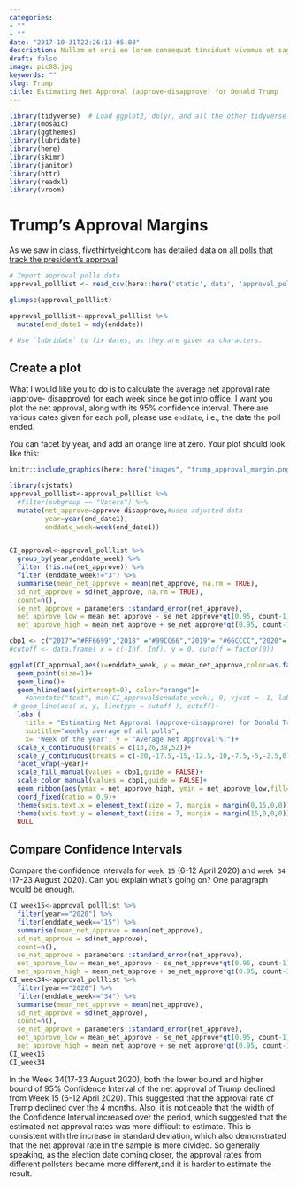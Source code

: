 ```yaml
---
categories:
- ""
- ""
date: "2017-10-31T22:26:13-05:00"
description: Nullam et orci eu lorem consequat tincidunt vivamus et sagittis magna sed nunc rhoncus condimentum sem. In efficitur ligula tate urna. Maecenas massa sed magna lacinia magna pellentesque lorem ipsum dolor. Nullam et orci eu lorem consequat tincidunt. Vivamus et sagittis tempus.
draft: false
image: pic08.jpg
keywords: ""
slug: Trump
title: Estimating Net Approval (approve-disapprove) for Donald Trump
---
```




```r
library(tidyverse)  # Load ggplot2, dplyr, and all the other tidyverse packages
library(mosaic)
library(ggthemes)
library(lubridate)
library(here)
library(skimr)
library(janitor)
library(httr)
library(readxl)
library(vroom)
```




# Trump's Approval Margins

As we saw in class, fivethirtyeight.com has detailed data on [all polls that track the president's approval ](https://projects.fivethirtyeight.com/trump-approval-ratings)

```r
# Import approval polls data
approval_polllist <- read_csv(here::here('static','data', 'approval_polllist.csv'))

glimpse(approval_polllist)

approval_polllist<-approval_polllist %>% 
  mutate(end_date1 = mdy(enddate))

# Use `lubridate` to fix dates, as they are given as characters.
```

## Create a plot

What I would like you to do is to calculate the average net approval rate (approve- disapprove) for each week since he got into office. I want you plot the net approval, along with its 95% confidence interval. There are various dates given for each poll, please use `enddate`, i.e., the date the poll ended.


You can facet by year, and add an orange line at zero. Your plot should look like this:

```r
knitr::include_graphics(here::here("images", "trump_approval_margin.png"), error = FALSE)
```
```r
library(sjstats)
approval_polllist<-approval_polllist %>% 
  #filter(subgroup == "Voters") %>% 
  mutate(net_approve=approve-disapprove,#used adjusted data
         year=year(end_date1),
         enddate_week=week(end_date1))


CI_approval<-approval_polllist %>%
  group_by(year,enddate_week) %>%
  filter (!is.na(net_approve)) %>% 
  filter (enddate_week!="3") %>% 
  summarise(mean_net_approve = mean(net_approve, na.rm = TRUE),
  sd_net_approve = sd(net_approve, na.rm = TRUE),
  count=n(),
  se_net_approve = parameters::standard_error(net_approve),
  net_approve_low = mean_net_approve - se_net_approve*qt(0.95, count-1),
  net_approve_high = mean_net_approve + se_net_approve*qt(0.95, count-1))

cbp1 <- c("2017"="#FF6699","2018" ="#99CC66","2019"= "#66CCCC","2020"= "violet")
#cutoff <- data.frame( x = c(-Inf, Inf), y = 0, cutoff = factor(0))

ggplot(CI_approval,aes(x=enddate_week, y = mean_net_approve,color=as.factor(year)))+
  geom_point(size=1)+
  geom_line()+
  geom_hline(aes(yintercept=0), color="orange")+
    #annotate("text", min(CI_approval$enddate_week), 0, vjust = -1, label = "Cutoff")+
 # geom_line(aes( x, y, linetype = cutoff ), cutoff)+
  labs (
    title = "Estimating Net Approval (approve-disapprove) for Donald Trump",
    subtitle="weekly average of all polls",
    x= 'Week of the year', y = "Average Net Approval(%)")+
  scale_x_continuous(breaks = c(13,26,39,52))+
  scale_y_continuous(breaks = c(-20,-17.5,-15,-12.5,-10,-7.5,-5,-2.5,0,2.5,5,7.5))+
  facet_wrap(~year)+
  scale_fill_manual(values = cbp1,guide = FALSE)+
  scale_color_manual(values = cbp1,guide = FALSE)+
  geom_ribbon(aes(ymax = net_approve_high, ymin = net_approve_low,fill=factor(year)),alpha=0.3)+
  coord_fixed(ratio = 0.9)+
  theme(axis.text.x = element_text(size = 7, margin = margin(0,15,0,0)))+
  theme(axis.text.y = element_text(size = 7, margin = margin(15,0,0,0)))+
  NULL
```


## Compare Confidence Intervals

Compare the confidence intervals for `week 15` (6-12 April 2020) and `week 34` (17-23 August 2020). Can you explain what's going on? One paragraph would be enough.
```r
CI_week15<-approval_polllist %>%
  filter(year=="2020") %>%
  filter(enddate_week=="15") %>%
  summarise(mean_net_approve = mean(net_approve),
  sd_net_approve = sd(net_approve),
  count=n(),
  se_net_approve = parameters::standard_error(net_approve),
  net_approve_low = mean_net_approve - se_net_approve*qt(0.95, count-1),
  net_approve_high = mean_net_approve + se_net_approve*qt(0.95, count-1))
CI_week34<-approval_polllist %>%
  filter(year=="2020") %>%
  filter(enddate_week=="34") %>%
  summarise(mean_net_approve = mean(net_approve),
  sd_net_approve = sd(net_approve),
  count=n(),
  se_net_approve = parameters::standard_error(net_approve),
  net_approve_low = mean_net_approve - se_net_approve*qt(0.95, count-1),
  net_approve_high = mean_net_approve + se_net_approve*qt(0.95, count-1))
CI_week15
CI_week34
```

In the Week 34(17-23 August 2020), both the lower bound and higher bound of 95% Confidence Interval of the net approval of Trump declined from Week 15 (6-12 April 2020). This suggested that the approval rate of Trump declined over the 4 months. Also, it is noticeable that the width of the Confidence Interval increased over the period, which suggested that the estimated net approval rates was more difficult to estimate. This is consistent with the increase in standard deviation, which also demonstrated that the net approval rate in the sample is more divided. So generally speaking, as the election date coming closer, the approval rates from different pollsters became more different,and it is harder to estimate the result.


